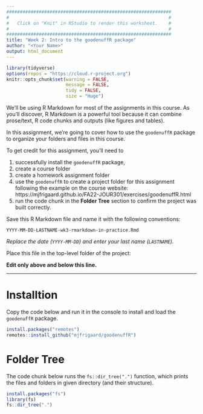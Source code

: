 ```yaml
---
#############################################################
#                                                           #
#   Click on "Knit" in RStudio to render this worksheet.    #
#                                                           #
#############################################################
title: "Week 2: Intro to the goodenuffR package"
author: "<Your Name>"
output: html_document
---
```


```r
library(tidyverse)
options(repos = "https://cloud.r-project.org")
knitr::opts_chunk$set(warning = FALSE, 
                      message = FALSE,
                      tidy = FALSE,
                      size = "Huge")
```

We'll be using R Markdown for most of the assignments in this course. As you'll discover, R Markdown is a powerful tool because it can combine prose/text, R code chunks and outputs (like figures and tables).

In this assignment, we're going to cover how to use the `goodenuffR` package to organize your folders and files in this course. 

To get credit for this assignment, you'll need to 

1) successfully install the `goodenuffR` package,  
2) create a course folder  
3) create a homework assignment folder  
4) use the `goodenuffR` to create a project folder for this assignment following the example on the course website: https://mjfrigaard.github.io/FA22-JOUR301/exercises/goodenuffR.html
5) run the code chunk in the **Folder Tree** section to confirm the project was built correctly. 

Save this R Markdown file and name it with the following conventions: 

`YYYY-MM-DD-LASTNAME-wk3-rmarkdown-in-practice.Rmd`

*Replace the date (`YYYY-MM-DD`) and enter your last name (`LASTNAME`).*

Place this file in the top-level folder of the project: 

**Edit only <Your Name> above and below this line.**

---------------------------------------------

# Installtion

Copy the code below and run it in the console to install and load the `goodenuffR` package.  

```r
install.packages("remotes")
remotes::install_github("mjfrigaard/goodenuffR")
```

# Folder Tree 

The code chunk below runs the `fs::dir_tree(".")` function, which prints the files and folders in given directory (and their structure). 

```r
install.packages("fs")
library(fs)
fs::dir_tree(".")
```








